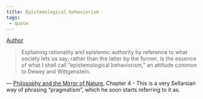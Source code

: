 ```yaml
---
title: Epistemological behaviorism
tags:
 - quote
---
```


[Author](/docs/phil/people/Richard Rorty.html)

> Explaining rationality and epistemic authority by reference to what society lets us say, rather than the latter by the former, is the essence of what I shall call "epistemological behaviorism," an attitude common to Dewey and Wittgenstein.

 — [Philosophy and the Mirror of Nature](/docs/phil/works/Philosophy and the Mirror of Nature.html), Chapter 4
- This is a very Sellarsian way of phrasing "pragmatism", which he soon starts referring to it as.